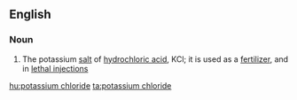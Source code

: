 ==English==

===Noun===
{{wikipedia}}
{{en-noun|sg=[[potassium]] [[chloride]]|-}}

#{{inorganic compound}} The potassium [[salt]] of [[hydrochloric acid]], KCl; it is used as a [[fertilizer]], and in [[lethal injection]]s

[[hu:potassium chloride]]
[[ta:potassium chloride]]